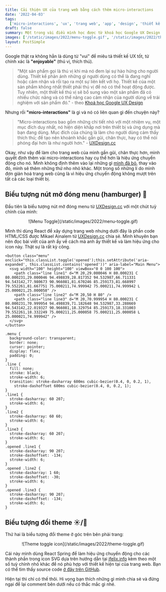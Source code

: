 ```yaml
---
title: Cải thiện UX của trang web bằng cách thêm micro-interactions
date: '2022-04-03'
tags:
  ['micro-interactions', 'ux', 'trang web', 'app', 'design', 'thiết kế', 'animations', 'vinh.dev']
draft: false
summary: Một trong vài điều mình học được từ khoá học Google UX Design là một thiết kế UX tốt phải làm cho người dùng thấy "vui" khi sử dụng.
images: ['/static/images/2022/menu-toggle.gif', '/static/images/2022/theme-toggle.gif']
layout: PostSimple
---
```


Google thật ra không hẳn là dùng từ "vui" để miêu tả thiết kế UX tốt, từ chính xác là **"enjoyable"** (thú vị, thích thú).

> "Một sản phẩm gọi là thú vị khi mà nó đem lại sự hào hứng cho người dùng. Thiết kế phản ánh những gì người dùng có thể là đang nghĩ hoặc cảm nhận và rồi tạo ra một sự liên kết với họ. Thiết kế của một sản phẩm không nhất thiết phải thú vị để nó có thể hoạt động được. Tuy nhiên, một thiết kế thú vị sẽ bổ sung vào một sản phẩm đã có nhiều chức năng và có thể nâng cao cảm nhận của người dùng về trải nghiệm với sản phẩm đó." - theo [Khoá học Google UX Design](https://www.coursera.org/professional-certificates/google-ux-design)

Nhưng rồi **"micro-interactions"** là gì và nó có liên quan gì đến chuyện này?

> "Micro-interactions bao gồm những chi tiết nhỏ với một nhiệm vụ, một mục đích duy nhất, nó hiện diện khắp nơi trên thiết bị và ứng dụng mà bạn đang dùng. Mục đích của chúng là làm cho người dùng cảm thấy thích thú; để tạo nên khoảnh khắc gần gũi, chân thực, hay có thể nói phóng đại hơn là như người hơn." - [UXDesign.cc](https://uxdesign.cc/micro-interactions-why-when-and-how-to-use-them-to-boost-the-ux-17094b3baaa0)

Okay, như vậy để làm cho trang web của mình gần gũi, chân thực hơn, mình quyết định thêm vài micro-interactions hay cụ thể hơn là hiệu ứng chuyển động cho nó. Mình không định thêm vào lại những gì [mình đã bỏ](https://vinh.dev/vi/blog/i-opted-in-a-more-minimal-design-but-why), thay vào đó, mình sẽ thêm những thứ nho nhỏ khác. Một trong số những lí do mình đơn giản hoá trang web cũng là vì hiệu ứng chuyển động không mượt trên tất cả các loại thiết bị.

## Biểu tượng nút mở đóng menu (hamburger) 🍔

Đầu tiên là biểu tượng nút mở đóng menu từ [UXDesign.cc](https://uxdesign.cc/the-menu-210bec7ad80c) với một chút tuỳ chỉnh của mình:

<center>![Menu Toggle](/static/images/2022/menu-toggle.gif)</center>

Mình thì dùng React để xây dựng trang web nhưng dưới đây là phần code HTML/CSS được Mikael Ainalem từ [UXDesign.cc](https://uxdesign.cc/the-menu-210bec7ad80c) chia sẻ. Mình khuyên bạn nên đọc bài viết của anh ấy về cách mà anh ấy thiết kế và làm hiệu ứng cho icon này. Thật sự là rất kỳ công.

```html:HTML
<button class="menu" onclick="this.classList.toggle('opened');this.setAttribute('aria-expanded', this.classList.contains('opened'))" aria-label="Main Menu">
  <svg width="100" height="100" viewBox="0 0 100 100">
    <path class="line line1" d="M 20,29.000046 H 80.000231 C 80.000231,29.000046 94.498839,28.817352 94.532987,66.711331 94.543142,77.980673 90.966081,81.670246 85.259173,81.668997 79.552261,81.667751 75.000211,74.999942 75.000211,74.999942 L 25.000021,25.000058" />
    <path class="line line2" d="M 20,50 H 80" />
    <path class="line line3" d="M 20,70.999954 H 80.000231 C 80.000231,70.999954 94.498839,71.182648 94.532987,33.288669 94.543142,22.019327 90.966081,18.329754 85.259173,18.331003 79.552261,18.332249 75.000211,25.000058 75.000211,25.000058 L 25.000021,74.999942" />
  </svg>
</button>
```

```css:CSS
.menu {
  background-color: transparent;
  border: none;
  cursor: pointer;
  display: flex;
  padding: 0;
}
.line {
  fill: none;
  stroke: black;
  stroke-width: 6;
  transition: stroke-dasharray 600ms cubic-bezier(0.4, 0, 0.2, 1),
    stroke-dashoffset 600ms cubic-bezier(0.4, 0, 0.2, 1);
}
.line1 {
  stroke-dasharray: 60 207;
  stroke-width: 6;
}
.line2 {
  stroke-dasharray: 60 60;
  stroke-width: 6;
}
.line3 {
  stroke-dasharray: 60 207;
  stroke-width: 6;
}
.opened .line1 {
  stroke-dasharray: 90 207;
  stroke-dashoffset: -134;
  stroke-width: 6;
}
.opened .line2 {
  stroke-dasharray: 1 60;
  stroke-dashoffset: -30;
  stroke-width: 6;
}
.opened .line3 {
  stroke-dasharray: 90 207;
  stroke-dashoffset: -134;
  stroke-width: 6;
}
```

## Biểu tượng đổi theme ☀️/🌙

Thứ hai là biểu tượng đổi theme ở góc trên bên phải trang:

<center>![Theme toggle icon](/static/images/2022/theme-toggle.gif)</center>

Cái này mình dùng React Spring để làm hiệu ứng chuyển động cho các thành phần trong icon SVG dựa trên hướng dẫn tại [jfelix.info](https://jfelix.info/blog/using-react-spring-to-animate-svg-icons-dark-mode-toggle) kèm theo một số tuỳ chỉnh nhỏ khác để nó phù hợp với thiết kế hiện tại của trang web. Bạn có thể tìm thấy source code [ở đây trên GitHub](https://github.com/vinhphm/vinh-dev/blob/7e78ac7ead6cedd47e4d459085dc15897d278394/components/AnimatedThemeIcon.js).

Hiện tại thì chỉ có thế thôi. Hi vọng bạn thích những gì mình chia sẻ và đừng ngại để lại comment bên dưới nếu có thắc mắc gì nhé.
